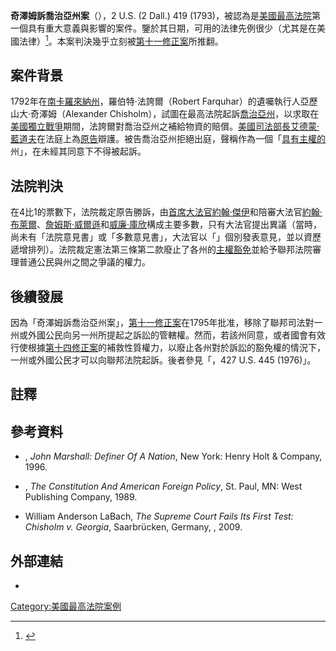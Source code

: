 {{noteTA
|G1=US
|T=zh-cn:奇泽姆诉佐治亚州案; zh-tw:奇澤姆訴喬治亞州案; zh-hk:奇澤姆訴佐治亞州案;
|1=zh:佐治;zh-hans:乔治;zh-hk:佐治;zh-sg:乔治;zh-tw:喬治;zh-cn:乔治
|2=zh-cn:奇泽姆诉佐治亚州案; zh-tw:奇澤姆訴喬治亞州案; zh-hk:奇澤姆訴佐治亞州案;
}}
{{Infobox SCOTUS case
  |Litigants=奇澤姆訴喬治亞州案
  |ArgueDate=2月5日
  |ArgueYear=1793年
  |DecideDate=2月18日
  |DecideYear=1793年
  |FullName=遺囑執行人亞歷山大·奇澤姆訴喬治亞州案
  |USVol=2
  |USPage=419
  |Citation=2 U.S. (2 [[亞歷山大·J·達拉斯|Dall.]]) 419; 1 L. Ed. 440; 1793 U.S. LEXIS 249
  |Prior=原訴訟於1792年8月向美國最高法院提出
  |Subsequent=沒有記錄
  |Holding=第三條第二款對「一州與他州公民之間」的訴訟給予聯邦司法管轄的認可，廢止了各州由普通法所承認的主權豁免，從而允許個人將州告上聯邦法院。
  |SCOTUS=1793
  |Seriatim=庫欣
  |Seriatim2=布萊爾
  |Seriatim3=威爾遜
  |Seriatim4=傑伊
  |Dissent=艾爾德爾
  |LawsApplied=[[美國憲法第三條|美國憲法第三條]]、{{link-en|1789年司法條例|Judiciary Act of 1789}}
  |Superseded=[[美國憲法第十一修正案|第十一修正案]]
}}
'''奇澤姆訴喬治亞州案'''（{{lang-en|'''''Chisholm v. Georgia'''''}}），2 U.S. (2 Dall.) 419 (1793)，被認為是[[美國最高法院|美國最高法院]]第一個具有重大意義與影響的案件。鑒於其日期，可用的法律先例很少（尤其是在美國法律）<ref>{{ussc|2|419|Full text of the decision at Findlaw.com}}</ref>。本案判決幾乎立刻被[[美國憲法第十一修正案|第十一修正案]]所推翻。

==案件背景==
1792年在[[南卡羅來納州|南卡羅來納州]]，羅伯特·法誇爾（Robert Farquhar）的遺囑執行人亞歷山大·奇澤姆（Alexander Chisholm），試圖在最高法院起訴[[喬治亞州|喬治亞州]]，以求取在[[美國獨立戰爭|美國獨立戰爭]]期間，法誇爾對喬治亞州之補給物資的賠償。[[美國司法部長|美國司法部長]][[艾德蒙·藍道夫|艾德蒙·藍道夫]]在法庭上為[[原告|原告]]辯護。被告喬治亞州拒絕出庭，聲稱作為一個「[[主權|具有主權的]]州」，在未經其同意下不得被起訴。

==法院判決==
在4比1的票數下，法院裁定原告勝訴，由[[美國首席大法官|首席大法官]][[約翰·傑伊|約翰·傑伊]]和陪審大法官[[約翰·布萊爾|約翰·布萊爾]]、[[詹姆斯·威爾遜|詹姆斯·威爾遜]]和[[威廉·庫欣|威廉·庫欣]]構成主要多數，只有大法官{{link-en|詹姆斯·艾爾德爾|James Iredell|艾爾德爾}}提出異議（當時，尚未有「法院意見書」或「多數意見書」，大法官以「{{link-en|順次意見|seriatim}}」個別發表意見，並以資歷遞增排列）。法院裁定憲法第三條第二款廢止了各州的[[主權豁免|主權豁免]]並給予聯邦法院審理普通公民與州之間之爭議的權力。

==後續發展==
因為「奇澤姆訴喬治亞州案」，[[美國憲法第十一修正案|第十一修正案]]在1795年批准，移除了聯邦司法對一州或外國公民向另一州所提起之訴訟的管轄權。然而，若該州同意，或者國會有效行使根據[[美國憲法第十四修正案|第十四修正案]]的補救性質權力，以廢止各州對於訴訟的豁免權的情況下，一州或外國公民才可以向聯邦法院起訴。後者參見「{{link-en|費茲派屈訴比澤爾案|Fitzpatrick v. Bitzer}}，427 U.S. 445 (1976)」。

==註釋==
{{Reflist}}

==參考資料==
* {{link-en|讓·愛德華·史密斯|Jean Edward Smith|Jean Edward Smith}}, ''John Marshall: Definer Of A Nation'', New York: Henry Holt & Company, 1996.
* {{link-en|讓·愛德華·史密斯|Jean Edward Smith|Jean Edward Smith}}, ''The Constitution And American Foreign Policy'', St. Paul, MN: West Publishing Company, 1989.
* William Anderson LaBach, ''The Supreme Court Fails Its First Test: Chisholm v. Georgia'', Saarbrücken, Germany, {{link-en|VDM出版社|VDM Verlag|VDM Verlag}}, 2009.

==外部連結==
*{{caselaw source
 |case=''Chisholm v. Georgia'', 2 U.S. 419 (1793)
 |findlaw=http://laws.findlaw.com/us/2/419.html 
 |justia=http://supreme.justia.com/us/2/419/case.html
 |other_source1=LII
 |other_url1=http://www.law.cornell.edu/supct-cgi/get-us-cite?2+419}}

{{DEFAULTSORT:Chisholm V. Georgia}}

[[Category:美國最高法院案例|Category:美國最高法院案例]]